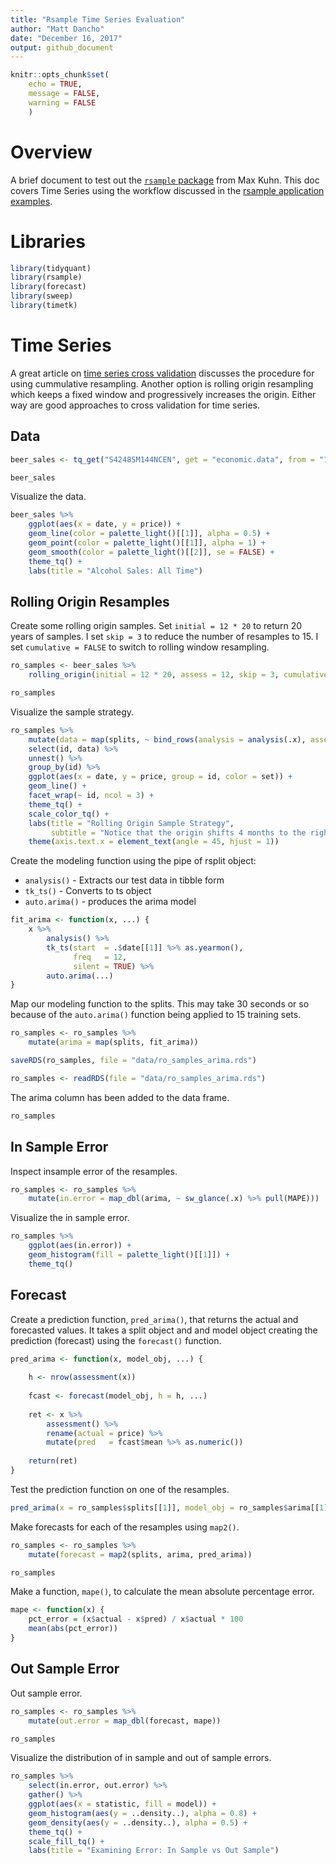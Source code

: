```yaml
---
title: "Rsample Time Series Evaluation"
author: "Matt Dancho"
date: "December 16, 2017"
output: github_document
---
```


```r
knitr::opts_chunk$set(
    echo = TRUE,
    message = FALSE,
    warning = FALSE
    )
```

# Overview

A brief document to test out the [`rsample` package](https://topepo.github.io/rsample/index.html) from Max Kuhn. This doc covers Time Series using the workflow discussed in the [rsample application examples](https://topepo.github.io/rsample/articles/Applications/Time_Series.html). 

# Libraries

```r
library(tidyquant)
library(rsample)
library(forecast)
library(sweep)
library(timetk)
```

# Time Series

A great article on [time series cross validation](https://robjhyndman.com/hyndsight/tscv/) discusses the procedure for using cummulative resampling. Another option is rolling origin resampling which keeps a fixed window and progressively increases the origin. Either way are good approaches to cross validation for time series.  

## Data

```r
beer_sales <- tq_get("S4248SM144NCEN", get = "economic.data", from = "1990-01-01", to = as.character(today()))

beer_sales
```

Visualize the data. 

```r
beer_sales %>%
    ggplot(aes(x = date, y = price)) +
    geom_line(color = palette_light()[[1]], alpha = 0.5) +
    geom_point(color = palette_light()[[1]], alpha = 1) +
    geom_smooth(color = palette_light()[[2]], se = FALSE) +
    theme_tq() +
    labs(title = "Alcohol Sales: All Time")
```

## Rolling Origin Resamples 

Create some rolling origin samples. Set `initial = 12 * 20` to return 20 years of samples. I set `skip = 3` to reduce the number of resamples to 15. I set `cumulative = FALSE` to switch to rolling window resampling. 

```r
ro_samples <- beer_sales %>%
    rolling_origin(initial = 12 * 20, assess = 12, skip = 3, cumulative = FALSE)

ro_samples
```

Visualize the sample strategy. 

```r
ro_samples %>%
    mutate(data = map(splits, ~ bind_rows(analysis = analysis(.x), assessment = assessment(.x), .id = "set"))) %>%
    select(id, data) %>%
    unnest() %>%
    group_by(id) %>%
    ggplot(aes(x = date, y = price, group = id, color = set)) +
    geom_line() +
    facet_wrap(~ id, ncol = 3) +
    theme_tq() +
    scale_color_tq() +
    labs(title = "Rolling Origin Sample Strategy",
         subtitle = "Notice that the origin shifts 4 months to the right with each slice") +
    theme(axis.text.x = element_text(angle = 45, hjust = 1))
```


Create the modeling function using the pipe of rsplit object:

- `analysis()` - Extracts our test data in tibble form
- `tk_ts()` - Converts to ts object
- `auto.arima()` - produces the arima model

```r
fit_arima <- function(x, ...) {
    x %>%
        analysis() %>%
        tk_ts(start  = .$date[[1]] %>% as.yearmon(), 
              freq   = 12, 
              silent = TRUE) %>%
        auto.arima(...)
}
```

Map our modeling function to the splits. This may take 30 seconds or so because of the `auto.arima()` function being applied to 15 training sets.

```r
ro_samples <- ro_samples %>%
    mutate(arima = map(splits, fit_arima))
```

```r
saveRDS(ro_samples, file = "data/ro_samples_arima.rds")
```

```r
ro_samples <- readRDS(file = "data/ro_samples_arima.rds")
```

The arima column has been added to the data frame. 

```r
ro_samples
```

## In Sample Error

Inspect insample error of the resamples. 

```r
ro_samples <- ro_samples %>%
    mutate(in.error = map_dbl(arima, ~ sw_glance(.x) %>% pull(MAPE))) 
```

Visualize the in sample error.

```r
ro_samples %>%
    ggplot(aes(in.error)) +
    geom_histogram(fill = palette_light()[[1]]) +
    theme_tq()
```


## Forecast

Create a prediction function, `pred_arima()`, that returns the actual and forecasted values. It takes a split object and and model object creating the prediction (forecast) using the `forecast()` function. 

```r
pred_arima <- function(x, model_obj, ...) {
    
    h <- nrow(assessment(x))
    
    fcast <- forecast(model_obj, h = h, ...)
    
    ret <- x %>%
        assessment() %>%
        rename(actual = price) %>%
        mutate(pred   = fcast$mean %>% as.numeric())
    
    return(ret)
}
```

Test the prediction function on one of the resamples. 

```r
pred_arima(x = ro_samples$splits[[1]], model_obj = ro_samples$arima[[1]])
```


Make forecasts for each of the resamples using `map2()`. 

```r
ro_samples <- ro_samples %>%
    mutate(forecast = map2(splits, arima, pred_arima))

ro_samples
```

Make a function, `mape()`, to calculate the mean absolute percentage error. 

```r
mape <- function(x) {
    pct_error = (x$actual - x$pred) / x$actual * 100
    mean(abs(pct_error))
}
```

## Out Sample Error

Out sample error. 

```r
ro_samples <- ro_samples %>%
    mutate(out.error = map_dbl(forecast, mape)) 

ro_samples
```

Visualize the distribution of in sample and out of sample errors.

```r
ro_samples %>%
    select(in.error, out.error) %>%
    gather() %>%
    ggplot(aes(x = statistic, fill = model)) +
    geom_histogram(aes(y = ..density..), alpha = 0.8) +
    geom_density(aes(y = ..density..), alpha = 0.5) +
    theme_tq() +
    scale_fill_tq() +
    labs(title = "Examining Error: In Sample vs Out Sample")
    
```



